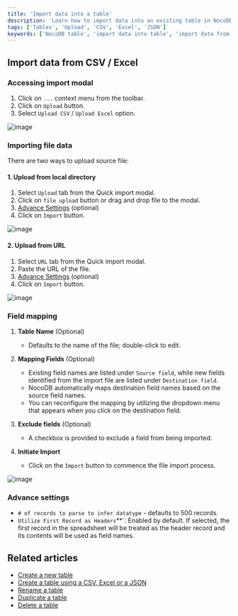 ```yaml
---
title: 'Import data into a table'
description: 'Learn how to import data into an existing table in NocoDB.'
tags: ['Tables', 'Upload', 'CSV', 'Excel', 'JSON']
keywords: ['NocoDB table', 'import data into table', 'import data from csv', 'import data from excel', 'import data from xlsx']
---
```



## Import data from CSV / Excel

### Accessing import modal
1. Click on `...` context menu from the toolbar.
2. Click on `Upload` button.
3. Select `Upload CSV` / `Upload Excel` option.    
  
![image](/img/v2/table/upload-csv-1.png)

### Importing file data
There are two ways to upload source file:

#### 1. Upload from local directory
1. Select `Upload` tab from the Quick import modal.
2. Click on `file upload` button or drag and drop file to the modal.
3. [Advance Settings](#advance-settings) (optional)
4. Click on `Import` button.  
  
![image](/img/v2/table/upload-csv-2.png)

#### 2. Upload from URL
1. Select `URL` tab from the Quick import modal.
2. Paste the URL of the file.
3. [Advance Settings](#advance-settings) (optional)
4. Click on `Import` button.

![image](/img/v2/table/upload-csv-url.png)

### Field mapping
1. **Table Name** (Optional)
    - Defaults to the name of the file; double-click to edit.

2. **Mapping Fields** (Optional)
    - Existing field names are listed under `Source field`, while new fields identified from the import file are listed under `Destination field`.
    - NocoDB automatically maps destination field names based on the source field names.
    - You can reconfigure the mapping by utilizing the dropdown menu that appears when you click on the destination field.

3. **Exclude fields** (Optional)
    - A checkbox is provided to exclude a field from being imported.

4. **Initiate Import**
    - Click on the `Import` button to commence the file import process.

![image](/img/v2/table/upload-csv-3.png)

### Advance settings
- `# of records to parse to infer datatype` - defaults to 500 records.
- `Utilize First Record as Headers`**`: Enabled by default. If selected, the first record in the spreadsheet will be treated as the header record and its contents will be used as field names.

## Related articles
- [Create a new table](/docs/product-docs/tables/create-table)
- [Create a table using a CSV, Excel or a JSON](/docs/product-docs/tables/create-table-via-import)
- [Rename a table](/docs/product-docs/tables/actions-on-table#rename-table)
- [Duplicate a table](/docs/product-docs/tables/actions-on-table#duplicate-table)
- [Delete a table](/docs/product-docs/tables/actions-on-table#delete-table)
